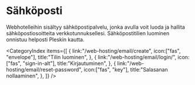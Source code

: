 # Sähköposti

Webhotelleihin sisältyy sähköpostipalvelu, jonka avulla voit luoda ja hallita sähköpostiosoitteita verkkotunnuksellesi. Sähköpostitilien luominen onnistuu helposti Pleskin kautta.

<CategoryIndex items={[
  {
    link:"/web-hosting/email/create",
    icon:["fas", "envelope"],
    title:"Tilin luominen",
  },
  {
    link:"/web-hosting/email/login/",
    icon:["fas", "sign-in-alt"],
    title:"Kirjautuminen",
  },
  {
    link:"/web-hosting/email/reset-password",
    icon:["fas", "key"],
    title:"Salasanan nollaaminen",
  },
]} />
